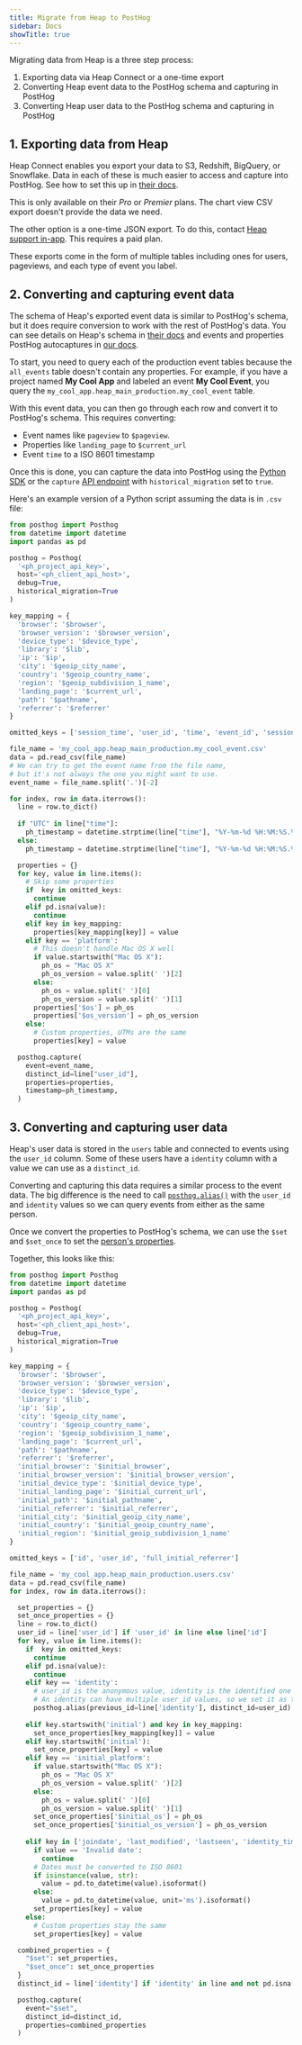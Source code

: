 ```yaml
---
title: Migrate from Heap to PostHog
sidebar: Docs
showTitle: true
---
```



<MigrationWarning />

Migrating data from Heap is a three step process:

1. Exporting data via Heap Connect or a one-time export
2. Converting Heap event data to the PostHog schema and capturing in PostHog
3. Converting Heap user data to the PostHog schema and capturing in PostHog

## 1. Exporting data from Heap

Heap Connect enables you export your data to S3, Redshift, BigQuery, or Snowflake. Data in each of these is much easier to access and capture into PostHog. See how to set this up in [their docs](https://help.heap.io/heap-connect/heap-connect-guide/heap-connect-guide-overview/).

This is only available on their *Pro* or *Premier* plans. The chart view CSV export doesn't provide the data we need.

The other option is a one-time JSON export. To do this, contact [Heap support in-app](https://heapanalytics.com/app/contact). This requires a paid plan.

These exports come in the form of multiple tables including ones for users, pageviews, and each type of event you label. 

## 2. Converting and capturing event data

The schema of Heap's exported event data is similar to PostHog's schema, but it does require conversion to work with the rest of PostHog's data. You can see details on Heap's schema in [their docs](https://help.heap.io/heap-connect/heap-connect-guide/data-schema/#schema) and events and properties PostHog autocaptures in [our docs](/docs/product-analytics/autocapture#autocaptured-events).

To start, you need to query each of the production event tables because the `all_events` table doesn't contain any properties. For example, if you have a project named **My Cool App** and labeled an event **My Cool Event**, you query the `my_cool_app.heap_main_production.my_cool_event` table.

With this event data, you can then go through each row and convert it to PostHog's schema. This requires converting:

- Event names like `pageview` to `$pageview`.
- Properties like `landing_page` to `$current_url`
- Event `time` to a ISO 8601 timestamp

Once this is done, you can capture the data into PostHog using the [Python SDK](/docs/libraries/python#historical-migrations) or the `capture` [API endpoint](/docs/api/capture) with `historical_migration` set to `true`. 

Here's an example version of a Python script assuming the data is in `.csv` file:

```python
from posthog import Posthog
from datetime import datetime
import pandas as pd

posthog = Posthog(
  '<ph_project_api_key>', 
  host='<ph_client_api_host>',
  debug=True,
  historical_migration=True
)

key_mapping = {
  'browser': '$browser',
  'browser_version': '$browser_version',
  'device_type': '$device_type',
  'library': '$lib',
  'ip': '$ip',
  'city': '$geoip_city_name',
  'country': '$geoip_country_name',
  'region': '$geoip_subdivision_1_name',
  'landing_page': '$current_url',
  'path': '$pathname',
  'referrer': '$referrer'
}

omitted_keys = ['session_time', 'user_id', 'time', 'event_id', 'session_id', 'domain']

file_name = 'my_cool_app.heap_main_production.my_cool_event.csv'
data = pd.read_csv(file_name)
# We can try to get the event name from the file name, 
# but it's not always the one you might want to use.
event_name = file_name.split('.')[-2]

for index, row in data.iterrows():
  line = row.to_dict()
  
  if "UTC" in line["time"]:
    ph_timestamp = datetime.strptime(line["time"], "%Y-%m-%d %H:%M:%S.%f %Z")
  else:
    ph_timestamp = datetime.strptime(line["time"], "%Y-%m-%d %H:%M:%S.%f")

  properties = {}
  for key, value in line.items():
    # Skip some properties
    if  key in omitted_keys:
      continue
    elif pd.isna(value):
      continue
    elif key in key_mapping:
      properties[key_mapping[key]] = value
    elif key == 'platform':
      # This doesn't handle Mac OS X well
      if value.startswith("Mac OS X"):
        ph_os = "Mac OS X"
        ph_os_version = value.split(' ')[2]
      else:
        ph_os = value.split(' ')[0]
        ph_os_version = value.split(' ')[1]
      properties['$os'] = ph_os
      properties['$os_version'] = ph_os_version
    else:
      # Custom properties, UTMs are the same
      properties[key] = value

  posthog.capture(
    event=event_name,
    distinct_id=line["user_id"],
    properties=properties,
    timestamp=ph_timestamp,
  )
```

## 3. Converting and capturing user data

Heap's user data is stored in the `users` table and connected to events using the `user_id` column. Some of these users have a `identity` column with a value we can use as a `distinct_id`.

Converting and capturing this data requires a similar process to the event data. The big difference is the need to call [`posthog.alias()`](/docs/product-analytics/identify#alias-assigning-multiple-distinct-ids-to-the-same-user) with the `user_id` and `identity` values so we can query events from either as the same person.

Once we convert the properties to PostHog's schema, we can use the `$set` and `$set_once` to set the [person's properties](/docs/product-analytics/person-properties).

Together, this looks like this:

```python
from posthog import Posthog
from datetime import datetime
import pandas as pd

posthog = Posthog(
  '<ph_project_api_key>', 
  host='<ph_client_api_host>',
  debug=True,
  historical_migration=True
)

key_mapping = {
  'browser': '$browser',
  'browser_version': '$browser_version',
  'device_type': '$device_type',
  'library': '$lib',
  'ip': '$ip',
  'city': '$geoip_city_name',
  'country': '$geoip_country_name',
  'region': '$geoip_subdivision_1_name',
  'landing_page': '$current_url',
  'path': '$pathname',
  'referrer': '$referrer',
  'initial_browser': '$initial_browser',
  'initial_browser_version': '$initial_browser_version',
  'initial_device_type': '$initial_device_type',
  'initial_landing_page': '$initial_current_url',
  'initial_path': '$initial_pathname',
  'initial_referrer': '$initial_referrer',
  'initial_city': '$initial_geoip_city_name',
  'initial_country': '$initial_geoip_country_name',
  'initial_region': '$initial_geoip_subdivision_1_name'
}

omitted_keys = ['id', 'user_id', 'full_initial_referrer']

file_name = 'my_cool_app.heap_main_production.users.csv'
data = pd.read_csv(file_name)
for index, row in data.iterrows():

  set_properties = {}
  set_once_properties = {}
  line = row.to_dict()
  user_id = line['user_id'] if 'user_id' in line else line['id']
  for key, value in line.items():
    if  key in omitted_keys:
      continue
    elif pd.isna(value):
      continue
    elif key == 'identity':
      # user_id is the anonymous value, identity is the identified one
      # An identity can have multiple user_id values, so we set it as the previous_id
      posthog.alias(previous_id=line['identity'], distinct_id=user_id)
    
    elif key.startswith('initial') and key in key_mapping:
      set_once_properties[key_mapping[key]] = value
    elif key.startswith('initial'):
      set_once_properties[key] = value
    elif key == 'initial_platform':
      if value.startswith("Mac OS X"):
        ph_os = "Mac OS X"
        ph_os_version = value.split(' ')[2]
      else:
        ph_os = value.split(' ')[0]
        ph_os_version = value.split(' ')[1]
      set_once_properties['$initial_os'] = ph_os
      set_once_properties['$initial_os_version'] = ph_os_version
    
    elif key in ['joindate', 'last_modified', 'lastseen', 'identity_time']:
      if value == 'Invalid date':
        continue
      # Dates must be converted to ISO 8601
      if isinstance(value, str):
        value = pd.to_datetime(value).isoformat()
      else:
        value = pd.to_datetime(value, unit='ms').isoformat()
      set_properties[key] = value
    else:
      # Custom properties stay the same
      set_properties[key] = value

  combined_properties = {
    "$set": set_properties,
    "$set_once": set_once_properties
  }
  distinct_id = line['identity'] if 'identity' in line and not pd.isna(line['identity']) else user_id

  posthog.capture(
    event="$set",
    distinct_id=distinct_id,
    properties=combined_properties
  )
```
